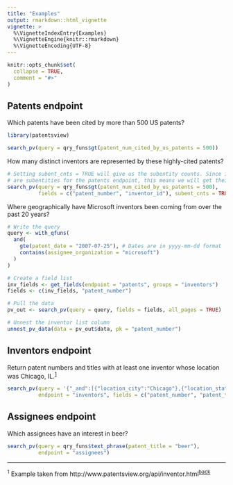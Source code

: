 ```yaml
---
title: "Examples"
output: rmarkdown::html_vignette
vignette: >
  %\VignetteIndexEntry{Examples}
  %\VignetteEngine{knitr::rmarkdown}
  %\VignetteEncoding{UTF-8}
---
```


```r
knitr::opts_chunk$set(
  collapse = TRUE,
  comment = "#>"
)
```

## Patents endpoint

Which patents have been cited by more than 500 US patents?

```r
library(patentsview)

search_pv(query = qry_funs$gt(patent_num_cited_by_us_patents = 500))
```

How many distinct inventors are represented by these highly-cited patents?

```r
# Setting subent_cnts = TRUE will give us the subentity counts. Since inventors 
# are subentities for the patents endpoint, this means we will get their counts.
search_pv(query = qry_funs$gt(patent_num_cited_by_us_patents = 500),
          fields = c("patent_number", "inventor_id"), subent_cnts = TRUE)
```

Where geographically have Microsoft inventors been coming from over the past 20 years?

```r
# Write the query
query <- with_qfuns(
  and(
    gte(patent_date = "2007-07-25"), # Dates are in yyyy-mm-dd format 
    contains(assignee_organization = "microsoft")
  )
)

# Create a field list
inv_fields <- get_fields(endpoint = "patents", groups = "inventors")
fields <- c(inv_fields, "patent_number")

# Pull the data
pv_out <- search_pv(query = query, fields = fields, all_pages = TRUE)

# Unnest the inventor list column
unnest_pv_data(data = pv_out$data, pk = "patent_number")
```

## Inventors endpoint

Return patent numbers and titles with at least one inventor whose location was Chicago, IL.<sup><a href="#fn1" id="ref1">1</a></sup>

```r
search_pv(query = '{"_and":[{"location_city":"Chicago"},{"location_state":"IL"}]}',
          endpoint = "inventors", fields = c("patent_number", "patent_title"))
```

## Assignees endpoint

Which assignees have an interest in beer?

```r
search_pv(query = qry_funs$text_phrase(patent_title = "beer"), 
          endpoint = "assignees")
```

*** 
<sup id="fn1">1</sup> Example taken from http://www.patentsview.org/api/inventor.html<sup><a href="#ref1">back</a></sup>